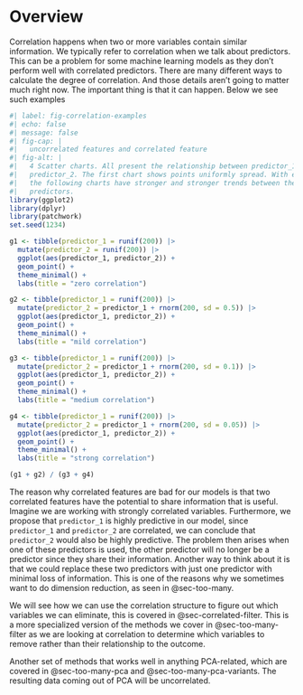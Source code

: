 # Overview {#sec-correlated}

Correlation happens when two or more variables contain similar information. We typically refer to correlation when we talk about predictors. This can be a problem for some machine learning models as they don't perform well with correlated predictors. There are many different ways to calculate the degree of correlation. And those details aren't going to matter much right now. The important thing is that it can happen. Below we see such examples

```r
#| label: fig-correlation-examples
#| echo: false
#| message: false
#| fig-cap: |
#|   uncorrelated features and correlated feature
#| fig-alt: |
#|   4 Scatter charts. All present the relationship between predictor_1 and 
#|   predictor_2. The first chart shows points uniformly spread. With each of
#|   the following charts have stronger and stronger trends between the two
#|   predictors.
library(ggplot2)
library(dplyr)
library(patchwork)
set.seed(1234)

g1 <- tibble(predictor_1 = runif(200)) |>
  mutate(predictor_2 = runif(200)) |>
  ggplot(aes(predictor_1, predictor_2)) +
  geom_point() +
  theme_minimal() +
  labs(title = "zero correlation")

g2 <- tibble(predictor_1 = runif(200)) |>
  mutate(predictor_2 = predictor_1 + rnorm(200, sd = 0.5)) |>
  ggplot(aes(predictor_1, predictor_2)) +
  geom_point() +
  theme_minimal() +
  labs(title = "mild correlation")

g3 <- tibble(predictor_1 = runif(200)) |>
  mutate(predictor_2 = predictor_1 + rnorm(200, sd = 0.1)) |>
  ggplot(aes(predictor_1, predictor_2)) +
  geom_point() +
  theme_minimal() +
  labs(title = "medium correlation")

g4 <- tibble(predictor_1 = runif(200)) |>
  mutate(predictor_2 = predictor_1 + rnorm(200, sd = 0.05)) |>
  ggplot(aes(predictor_1, predictor_2)) +
  geom_point() +
  theme_minimal() +
  labs(title = "strong correlation")

(g1 + g2) / (g3 + g4)
```

The reason why correlated features are bad for our models is that two correlated features have the potential to share information that is useful. Imagine we are working with strongly correlated variables. Furthermore, we propose that `predictor_1` is highly predictive in our model, since `predictor_1` and `predictor_2` are correlated, we can conclude that `predictor_2` would also be highly predictive. The problem then arises when one of these predictors is used, the other predictor will no longer be a predictor since they share their information. Another way to think about it is that we could replace these two predictors with just one predictor with minimal loss of information. This is one of the reasons why we sometimes want to do dimension reduction, as seen in @sec-too-many.

We will see how we can use the correlation structure to figure out which variables we can eliminate, this is covered in @sec-correlated-filter. This is a more specialized version of the methods we cover in @sec-too-many-filter as we are looking at correlation to determine which variables to remove rather than their relationship to the outcome.

Another set of methods that works well in anything PCA-related, which are covered in @sec-too-many-pca and @sec-too-many-pca-variants. The resulting data coming out of PCA will be uncorrelated.
